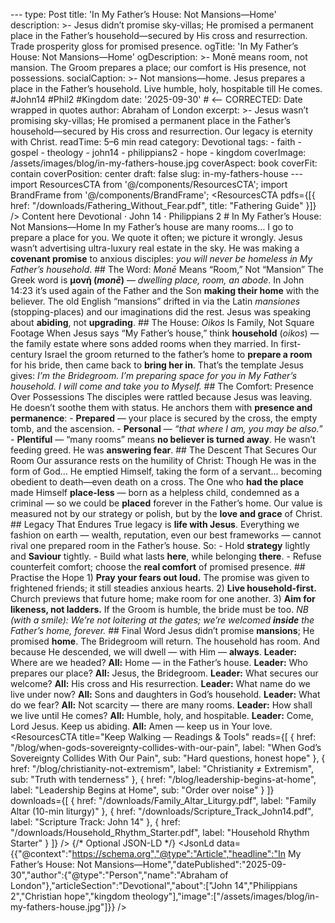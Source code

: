 ﻿--- type: Post title: 'In My Father’s House: Not Mansions—Home' description: >- Jesus didn’t promise sky-villas; He promised a permanent place in the Father’s household—secured by His cross and resurrection. Trade prosperity gloss for promised presence. ogTitle: 'In My Father’s House: Not Mansions—Home' ogDescription: >- Monē means room, not mansion. The Groom prepares a place; our comfort is His presence, not possessions. socialCaption: >- Not mansions—home. Jesus prepares a place in the Father’s household. Live humble, holy, hospitable till He comes. #John14 #Phil2 #Kingdom date: '2025-09-30' # <-- CORRECTED: Date wrapped in quotes author: Abraham of London excerpt: >- Jesus wasn’t promising sky-villas; He promised a permanent place in the Father’s household—secured by His cross and resurrection. Our legacy is eternity with Christ. readTime: 5–6 min read category: Devotional tags: - faith - gospel - theology - john14 - philippians2 - hope - kingdom coverImage: /assets/images/blog/in-my-fathers-house.jpg coverAspect: book coverFit: contain coverPosition: center draft: false slug: in-my-fathers-house --- import ResourcesCTA from '@/components/ResourcesCTA'; import BrandFrame from '@/components/BrandFrame'; <ResourcesCTA pdfs={[{ href: "/downloads/Fathering_Without_Fear.pdf", title: "Fathering Guide" }]} /> <BrandFrame title="Legacy Tips" subtitle="Key Advice"> Content here </BrandFrame> <HeroEyebrow>Devotional · John 14 · Philippians 2</HeroEyebrow> # In My Father’s House: Not Mansions—Home <Verse cite="John 14:2"> In my Father’s house are many rooms… I go to prepare a place for you. </Verse> We quote it often; we picture it wrongly. Jesus wasn’t advertising ultra-luxury real estate in the sky. He was making a **covenant promise** to anxious disciples: *you will never be homeless in My Father’s household*. <Rule /> ## The Word: *Monē* Means “Room,” Not “Mansion” The Greek word is **μονή (*monē*)** — *dwelling place, room, an abode*. In John 14:23 it’s used again of the Father and the Son **making their home** with the believer. The old English “mansions” drifted in via the Latin *mansiones* (stopping-places) and our imaginations did the rest. <PullLine> Jesus was speaking about **abiding**, not **upgrading**. </PullLine> <Rule /> ## The House: *Oikos* Is Family, Not Square Footage When Jesus says “My Father’s house,” think **household** (*oikos*) — the family estate where sons added rooms when they married. In first-century Israel the groom returned to the father’s home to **prepare a room** for his bride, then came back to **bring her in**. That’s the template Jesus gives: <PullLine subtle> *I’m the Bridegroom. I’m preparing space for you in My Father’s household. I will come and take you to Myself.* </PullLine> <Rule /> ## The Comfort: Presence Over Possessions The disciples were rattled because Jesus was leaving. He doesn’t soothe them with status. He anchors them with **presence and permanence**: - **Prepared** — your place is secured by the cross, the empty tomb, and the ascension. - **Personal** — *“that where I am, you may be also.”* - **Plentiful** — “many rooms” means **no believer is turned away**. He wasn’t feeding greed. He was **answering fear**. <Rule /> ## The Descent That Secures Our Room Our assurance rests on the humility of Christ: <Verse cite="Philippians 2:5–11"> Though He was in the form of God… He emptied Himself, taking the form of a servant… becoming obedient to death—even death on a cross. </Verse> The One who **had the place** made Himself **place-less** — born as a helpless child, condemned as a criminal — so we could be **placed** forever in the Father’s home. Our value is measured not by our strategy or polish, but by the **love and grace** of Christ. <Rule /> ## Legacy That Endures <PullLine> True legacy is **life with Jesus**. Everything we fashion on earth — wealth, reputation, even our best frameworks — cannot rival one prepared room in the Father’s house. </PullLine> So: - Hold **strategy** lightly and **Saviour** tightly. - Build what lasts **here**, while belonging **there**. - Refuse counterfeit comfort; choose the **real comfort** of promised presence. <Rule /> ## Practise the Hope <Note tone="key" title="A Simple Rule (Weekly)"> 1) **Pray your fears out loud.** The promise was given to frightened friends; it still steadies anxious hearts. 2) **Live household-first.** Church previews that future home; make room for one another. 3) **Aim for likeness, not ladders.** If the Groom is humble, the bride must be too. </Note> <PullLine subtle> *NB (with a smile): We’re not loitering at the gates; we’re welcomed **inside** the Father’s home, forever.* </PullLine> <Rule /> ## Final Word Jesus didn’t promise **mansions**; He promised **home**. The Bridegroom will return. The household has room. And because He descended, we will dwell — with Him — **always**. <Note tone="key" title="Small Group Liturgy (60–90s)"> **Leader:** Where are we headed? **All:** Home — in the Father’s house. **Leader:** Who prepares our place? **All:** Jesus, the Bridegroom. **Leader:** What secures our welcome? **All:** His cross and His resurrection. **Leader:** What name do we live under now? **All:** Sons and daughters in God’s household. **Leader:** What do we fear? **All:** Not scarcity — there are many rooms. **Leader:** How shall we live until He comes? **All:** Humble, holy, and hospitable. **Leader:** Come, Lord Jesus. Keep us abiding. **All:** Amen — keep us in Your love. </Note> <ResourcesCTA title="Keep Walking — Readings & Tools" reads={[ { href: "/blog/when-gods-sovereignty-collides-with-our-pain", label: "When God’s Sovereignty Collides With Our Pain", sub: "Hard questions, honest hope" }, { href: "/blog/christianity-not-extremism", label: "Christianity ≠ Extremism", sub: "Truth with tenderness" }, { href: "/blog/leadership-begins-at-home", label: "Leadership Begins at Home", sub: "Order over noise" } ]} downloads={[ { href: "/downloads/Family_Altar_Liturgy.pdf", label: "Family Altar (10-min liturgy)" }, { href: "/downloads/Scripture_Track_John14.pdf", label: "Scripture Track: John 14" }, { href: "/downloads/Household_Rhythm_Starter.pdf", label: "Household Rhythm Starter" } ]} /> <ShareRow text="Not mansions—home. Jesus prepares a room in the Father’s household. Presence over possessions; hope over hurry." hashtags="John14,Philippians2,Devotional,Kingdom" /> {/* Optional JSON-LD */} <JsonLd data={{"@context":"https://schema.org","@type":"Article","headline":"In My Father’s House: Not Mansions—Home","datePublished":"2025-09-30","author":{"@type":"Person","name":"Abraham of London"},"articleSection":"Devotional","about":["John 14","Philippians 2","Christian hope","kingdom theology"],"image":["/assets/images/blog/in-my-fathers-house.jpg"]}} />
